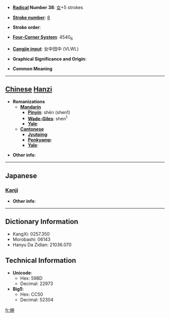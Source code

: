 * '''[[Wiktionary:Chinese radical index| Radical]] Number 38''': [[Wiktionary:Chinese radical index 女|女]]+5 strokes

* '''[[Wiktionary:Chinese total strokes index|Stroke number]]''': [[Wiktionary:Chinese total strokes index 8|8]]

* '''Stroke order''': 

* '''[[Wiktionary:Chinese four corner index|Four-Corner System]]''': 4540<sub>6</sub>

* '''[[Wiktionary:Chinese Cangjie index|Cangjie input]]''': 女中田中 (VLWL)

* '''Graphical Significance and Origin''': 

* '''Common Meaning'''

----

== [[Chinese]] [[Hanzi]] ==

* '''Romanizations'''
** '''[[Mandarin]]'''
*** '''[[Pinyin]]''': shēn (shen1)
*** '''[[Wade-Giles]]''': shen<sup>1</sup>
*** '''[[Yale]]''': 
** '''[[Cantonese]]'''
*** '''[[Jyutping]]''':
*** '''[[Penkyamp]]''': 
*** '''[[Yale]]''': 

* '''Other info''': 

----

==Japanese==
===[[Kanji]]===
{{kanji|on readings=[[しん]] (shin)|kun readings=}}

* '''Other info''':  

----

== Dictionary Information ==

* KangXi: 0257.350
* Morobashi: 06143
* Hanyu Da Zidian: 21036.070

== Technical Information ==

* '''Unicode''':
** Hex: 59BD
** Decimal: 22973
* '''Big5''':
** Hex: CC50
** Decimal: 52304

[[fr:妽]]